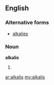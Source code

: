 ==English==
===Alternative forms===
*[[alkalies]]

===Noun===
'''alkalis'''

# {{plural of|[[alkali]]}}

[[ar:alkalis]]
[[my:alkalis]]
